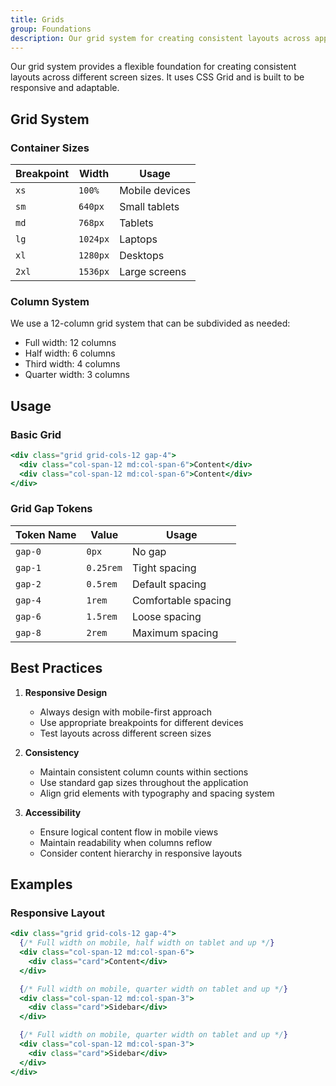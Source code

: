 ```yaml
---
title: Grids
group: Foundations
description: Our grid system for creating consistent layouts across applications.
---
```



Our grid system provides a flexible foundation for creating consistent layouts across different screen sizes. It uses CSS Grid and is built to be responsive and adaptable.

## Grid System

### Container Sizes

| Breakpoint | Width    | Usage          |
| ---------- | -------- | -------------- |
| `xs`       | `100%`   | Mobile devices |
| `sm`       | `640px`  | Small tablets  |
| `md`       | `768px`  | Tablets        |
| `lg`       | `1024px` | Laptops        |
| `xl`       | `1280px` | Desktops       |
| `2xl`      | `1536px` | Large screens  |

### Column System

We use a 12-column grid system that can be subdivided as needed:

- Full width: 12 columns
- Half width: 6 columns
- Third width: 4 columns
- Quarter width: 3 columns

## Usage

### Basic Grid

```jsx
<div class="grid grid-cols-12 gap-4">
  <div class="col-span-12 md:col-span-6">Content</div>
  <div class="col-span-12 md:col-span-6">Content</div>
</div>
```

### Grid Gap Tokens

| Token Name | Value     | Usage               |
| ---------- | --------- | ------------------- |
| `gap-0`    | `0px`     | No gap              |
| `gap-1`    | `0.25rem` | Tight spacing       |
| `gap-2`    | `0.5rem`  | Default spacing     |
| `gap-4`    | `1rem`    | Comfortable spacing |
| `gap-6`    | `1.5rem`  | Loose spacing       |
| `gap-8`    | `2rem`    | Maximum spacing     |

## Best Practices

1. **Responsive Design**

   - Always design with mobile-first approach
   - Use appropriate breakpoints for different devices
   - Test layouts across different screen sizes

2. **Consistency**

   - Maintain consistent column counts within sections
   - Use standard gap sizes throughout the application
   - Align grid elements with typography and spacing system

3. **Accessibility**
   - Ensure logical content flow in mobile views
   - Maintain readability when columns reflow
   - Consider content hierarchy in responsive layouts

## Examples

### Responsive Layout

```jsx
<div class="grid grid-cols-12 gap-4">
  {/* Full width on mobile, half width on tablet and up */}
  <div class="col-span-12 md:col-span-6">
    <div class="card">Content</div>
  </div>

  {/* Full width on mobile, quarter width on tablet and up */}
  <div class="col-span-12 md:col-span-3">
    <div class="card">Sidebar</div>
  </div>

  {/* Full width on mobile, quarter width on tablet and up */}
  <div class="col-span-12 md:col-span-3">
    <div class="card">Sidebar</div>
  </div>
</div>
```
